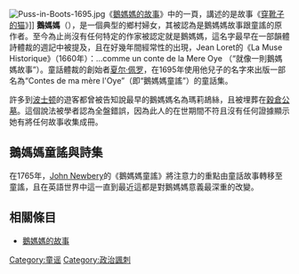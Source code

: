 {{Expand |time=2010-05-05T09:06:44+00:00 }}
[[Image:Puss-in-Boots-1695.jpg|thumb]]《[[鵝媽媽的故事|鵝媽媽的故事]]》中的一頁，講述的是故事《[[穿靴子的猫|穿靴子的猫]]》]]
'''鵝媽媽'''（{{lang-en|Mother Goose}}），是一個典型的鄉村婦女，其被認為是鵝媽媽故事跟童謠的原作者。至今為止尚沒有任何特定的作家被認定就是鵝媽媽，這名字最早在一部韻體詩體裁的週記中被提及，且在好幾年間經常性的出現，Jean Loret的《La Muse Historique》（1660年）：...comme un conte de la Mere Oye （“就像一則鵝媽媽故事”）。童話體裁的創始者[[夏尔·佩罗|夏尔·佩罗]]，在1695年使用他兒子的名字來出版一部名為“Contes de ma mère l'Oye”（即“鵝媽媽童謠”）的童話集。

許多到[[波士顿|波士顿]]的遊客都曾被告知說最早的鵝媽媽名為瑪莉鴣絲，且被埋葬在[[谷仓墓地|穀倉公墓]]。這個說法被學者認為全盤錯誤，因為此人的在世期間不符且沒有任何證據顯示她有將任何故事收集成冊。 

== 鵝媽媽童謠與詩集 ==
在1765年，[[John_Newbery|John Newbery]]的《鵝媽媽童謠》將注意力的重點由童話故事轉移至童謠，且在英語世界中這一直到最近這都是對鵝媽媽意義最深重的改變。

== 相關條目 ==
*[[鵝媽媽的故事|鵝媽媽的故事]]

{{Authority control}}
[[Category:童谣|Category:童谣]]
[[Category:政治諷刺|Category:政治諷刺]]